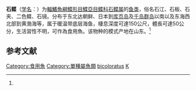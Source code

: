 {{Speciesbox
| taxon = Kareius bicoloratus
| status = NE
| status_system = IUCN3.1
| binomial_authority = {{link-ru|Basilewsky|Базилевский, Степан Иванович}}, 1855<ref name='id8678'>{{cite web| url =http://www.bioinfo.cn/db05/BjdwSpecies.php?action=view&id=8678| title =石鲽| work =中国动物物种编目数据库| publisher =中国科学院微生物研究所| author =中国科学院动物研究所| accessdate =2009-04-16| deadurl =yes| archiveurl =https://web.archive.org/web/20160305002357/http://www.bioinfo.cn/db05/BjdwSpecies.php?action=view&id=8678| archivedate =2016-03-05}}</ref>
| synonyms = *''Platessa bicolorata, Basilewsky, 1855''
*''Platichthys bicoloratus, Basilewsky, 1855''
*''Pleuronectes scutifer, Steindachner, 1870''
}}

'''石鲽'''（[[学名|学名]]：{{lang|la|''Kareius bicoloratus''}}）为[[輻鰭魚綱|輻鰭魚綱]][[鰈形目|鰈形目]][[鰈亞目|鰈亞目]][[鲽科|鲽科]][[石鲽属|石鲽属]]的[[鱼类|鱼类]]，俗名石江、石板、石夹、二色鲽、石镜。分布于东北达朝鲜、日本到[[库页岛|库页岛]]及[[千岛群岛|千岛群岛]]以南以及东海西北部到黄渤海等，属于暖温带底层海鱼，棲息深度可達150公尺，體長可達50公分，生活習性不明，可作為食用魚。该物种的模式产地在山东。<ref name='id8678'/>

== 参考文献 ==
{{reflist}}

{{鰈形目小作品}}
{{taxonbar}}
[[Category:食用魚|Category:食用魚]]
[[Category:單種屬魚類|Category:單種屬魚類]]
[[Category:石鲽属|bicoloratus]]
[[Category:1855年描述的魚類|K]]